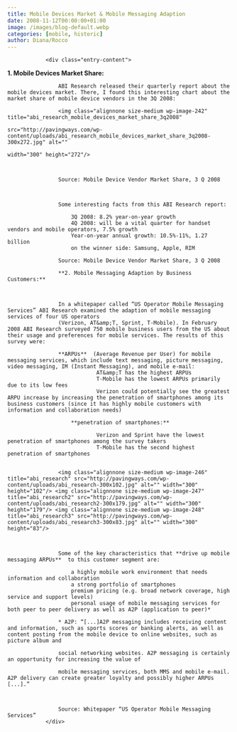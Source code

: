 ```yaml
---
title: Mobile Devices Market & Mobile Messaging Adaption
date: 2008-11-12T00:00:00+01:00
image: /images/blog-default.webp
categories: [mobile, historic]
author: Diana/Rocco
---
```


				<div class="entry-content">
**1. Mobile Devices Market Share:** 

					

					ABI Research released their quarterly report about the mobile devices market. There, I found this interesting chart about the market share of mobile device vendors in the 3Q 2008:

					<img class="alignnone size-medium wp-image-242" title="abi_research_mobile_devices_market_share_3q2008"
																																	src="http://pavingways.com/wp-content/uploads/abi_research_mobile_devices_market_share_3q2008-300x272.jpg" alt=""
																																	width="300" height="272"/>

					

					Source: Mobile Device Vendor Market Share, 3 Q 2008

					

					Some interesting facts from this ABI Research report:

						3Q 2008: 8.2% year-on-year growth
						4Q 2008: will be a vital quarter for handset vendors and mobile operators, 7.5% growth
						Year-on-year annual growth: 10.5%-11%, 1.27 billion
						on the winner side: Samsung, Apple, RIM

					Source: Mobile Device Vendor Market Share, 3 Q 2008

					**2. Mobile Messaging Adaption by Business Customers:** 

					

					In a whitepaper called “US Operator Mobile Messaging Services” ABI Research examined the adaption of mobile messaging services of four US operators
					(Verizon, AT&amp;T, Sprint, T-Mobile). In February 2008 ABI Research surveyed 750 mobile business users from the US about their usage and preferences for mobile services. The results of this survey were:

					**ARPUs**  (Average Revenue per User) for mobile messaging services, which include text messaging, picture messaging, video messaging, IM (Instant Messaging), and mobile e-mail:
								AT&amp;T has the highest ARPUs
								T-Mobile has the lowest ARPUs primarily due to its low fees
								Verizon could potentially see the greatest ARPU increase by increasing the penetration of smartphones among its business customers (since it has highly mobile customers with information and collaboration needs)

						**penetration of smartphones:** 

								Verizon and Sprint have the lowest penetration of smartphones among the survey takers
								T-Mobile has the second highest penetration of smartphones

					
					<img class="alignnone size-medium wp-image-246" title="abi_research" src="http://pavingways.com/wp-content/uploads/abi_research-300x102.jpg" alt="" width="300" height="102"/> <img class="alignnone size-medium wp-image-247" title="abi_research2" src="http://pavingways.com/wp-content/uploads/abi_research2-300x179.jpg" alt="" width="300" height="179"/> <img class="alignnone size-medium wp-image-248" title="abi_research3" src="http://pavingways.com/wp-content/uploads/abi_research3-300x83.jpg" alt="" width="300" height="83"/>

					

					Some of the key characteristics that **drive up mobile messaging ARPUs**  to this customer segment are:

						a highly mobile work environment that needs information and collaboration
						a strong portfolio of smartphones
						premium pricing (e.g. broad network coverage, high service and support levels)
						personal usage of mobile messaging services for both peer to peer delivery as well as A2P (application to peer)*

					* A2P: “[...]A2P messaging includes receiving content and information, such as sports scores or banking alerts, as well as content posting from the mobile device to online websites, such as picture album and

					social networking websites. A2P messaging is certainly an opportunity for increasing the value of

					mobile messaging services, both MMS and mobile e-mail. A2P delivery can create greater loyalty and possibly higher ARPUs [...].”

					

					Source: Whitepaper “US Operator Mobile Messaging Services”
				</div>

